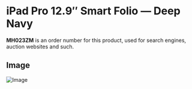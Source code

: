 
# iPad Pro 12.9″ Smart Folio — Deep Navy

<Callout type='info' emoji='👉🏻'>**MH023ZM** is an order number for this product, used for search engines, auction websites and such.</Callout>

## Image

![Image](https://everycase.imgix.net/everysource/MH023.webp)